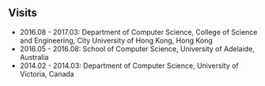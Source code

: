 ## Visits

  * 2016.08 - 2017.03: Department of Computer Science, College of Science and Engineering, City University of Hong Kong, Hong Kong
  * 2016.05 - 2016.08: School of Computer Science, University of Adelaide, Australia
  * 2014.02 - 2014.03: Department of Computer Science, University of Victoria, Canada

